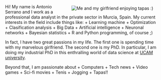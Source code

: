  

<img style="float: right; margin-left: 20px; margin-right: 20px; margin-top: 5px; margin-bottom: 5px" src="profile2.jpg" alt="Me and my girlfriend enjoying tapas :)">

Hi! My name is Antonio Serrano and I work as a professional data analyst in the private sector in Murcia, Spain. My current interests in the field include things like:
+ Learning machine
+ Optimization
+ Clasification analysis
+ Big Data
+ Artificial intelligence
+ Neuronal networks
+ Bayesian statistics
+ R and Python programming, of course ;)

In fact, I have two great passions in my life. The first one is spending time with my marvelous girlfriend. The second one is my PhD. In particular, I am doing my industrial PhD in this enthralling world of data science at <a href="http://international.ucam.edu/" target="_blank">UCAM university</a>.

Beyond that, I am passionate about
+ Computers
+ Tech news
+ Video games
+ Sci-fi movies
+ Tenis
+ Jogging
+ Tapas!!